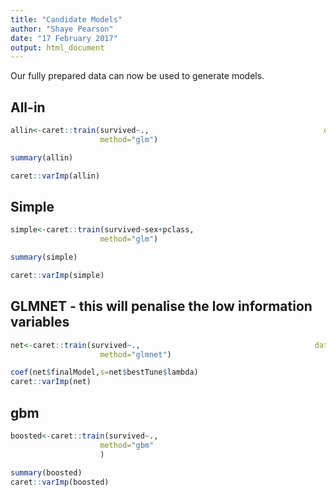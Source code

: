 ```yaml
---
title: "Candidate Models"
author: "Shaye Pearson"
date: "17 February 2017"
output: html_document
---
```

Our fully prepared data can now be used to generate models.

## All-in
```r
allin<-caret::train(survived~.,                                       data=titanic_train_c,
                    method="glm")

summary(allin)

caret::varImp(allin)
```

## Simple
```r
simple<-caret::train(survived~sex+pclass,                                       data=titanic_train_c,
                    method="glm")

summary(simple)

caret::varImp(simple)
```

## GLMNET - this will penalise the low information variables
```r
net<-caret::train(survived~.,                                       data=titanic_train_c,
                    method="glmnet")

coef(net$finalModel,s=net$bestTune$lambda)
caret::varImp(net)
```

## gbm
```r
boosted<-caret::train(survived~.,                                       data=titanic_train_c,
                    method="gbm"
                    )
```

```r
summary(boosted)
caret::varImp(boosted)
```
